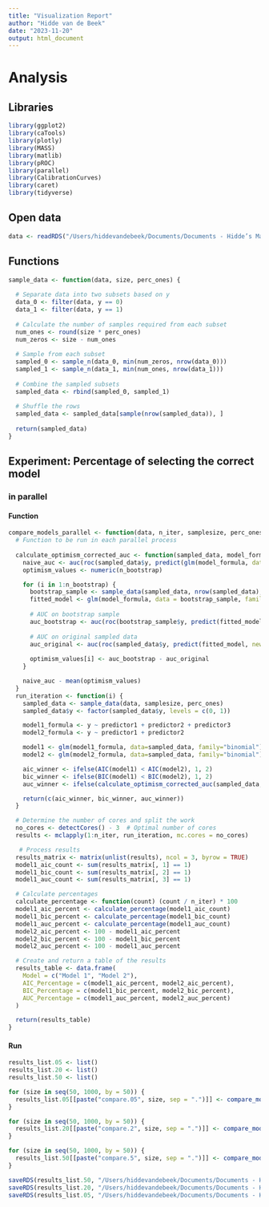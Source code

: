 ```yaml
---
title: "Visualization Report"
author: "Hidde van de Beek"
date: "2023-11-20"
output: html_document
---
```



# Analysis

## Libraries
```r
library(ggplot2)
library(caTools)
library(plotly)
library(MASS)
library(matlib)
library(pROC)
library(parallel)
library(CalibrationCurves)
library(caret)
library(tidyverse)
```

## Open data
```r
data <- readRDS("/Users/hiddevandebeek/Documents/Documents - Hidde’s MacBook Pro/Github/Thesis/data/data_report.rds")
```

## Functions
```r
sample_data <- function(data, size, perc_ones) {
  
  # Separate data into two subsets based on y
  data_0 <- filter(data, y == 0)
  data_1 <- filter(data, y == 1)
  
  # Calculate the number of samples required from each subset
  num_ones <- round(size * perc_ones)
  num_zeros <- size - num_ones
  
  # Sample from each subset
  sampled_0 <- sample_n(data_0, min(num_zeros, nrow(data_0)))
  sampled_1 <- sample_n(data_1, min(num_ones, nrow(data_1)))
  
  # Combine the sampled subsets
  sampled_data <- rbind(sampled_0, sampled_1)
  
  # Shuffle the rows
  sampled_data <- sampled_data[sample(nrow(sampled_data)), ]
  
  return(sampled_data)
}
```


## Experiment: Percentage of selecting the correct model
### in parallel
#### Function
```r
compare_models_parallel <- function(data, n_iter, samplesize, perc_ones, n_bootstrap) {
  # Function to be run in each parallel process
  
  calculate_optimism_corrected_auc <- function(sampled_data, model_formula, n_bootstrap) {
    naive_auc <- auc(roc(sampled_data$y, predict(glm(model_formula, data = sampled_data, family = "binomial"), type = "response")))
    optimism_values <- numeric(n_bootstrap)

    for (i in 1:n_bootstrap) {
      bootstrap_sample <- sample_data(sampled_data, nrow(sampled_data), perc_ones)
      fitted_model <- glm(model_formula, data = bootstrap_sample, family = "binomial")
      
      # AUC on bootstrap sample
      auc_bootstrap <- auc(roc(bootstrap_sample$y, predict(fitted_model, newdata = bootstrap_sample, type = "response")))
      
      # AUC on original sampled data
      auc_original <- auc(roc(sampled_data$y, predict(fitted_model, newdata = sampled_data, type = "response")))
      
      optimism_values[i] <- auc_bootstrap - auc_original
    }

    naive_auc - mean(optimism_values)
  }
  run_iteration <- function(i) {
    sampled_data <- sample_data(data, samplesize, perc_ones)
    sampled_data$y <- factor(sampled_data$y, levels = c(0, 1))

    model1_formula <- y ~ predictor1 + predictor2 + predictor3
    model2_formula <- y ~ predictor1 + predictor2

    model1 <- glm(model1_formula, data=sampled_data, family="binomial")
    model2 <- glm(model2_formula, data=sampled_data, family="binomial")

    aic_winner <- ifelse(AIC(model1) < AIC(model2), 1, 2)
    bic_winner <- ifelse(BIC(model1) < BIC(model2), 1, 2)
    auc_winner <- ifelse(calculate_optimism_corrected_auc(sampled_data, model1_formula, n_bootstrap) > calculate_optimism_corrected_auc(sampled_data, model2_formula, n_bootstrap), 1, 2)

    return(c(aic_winner, bic_winner, auc_winner))
  }

  # Determine the number of cores and split the work
  no_cores <- detectCores() - 3  # Optimal number of cores
  results <- mclapply(1:n_iter, run_iteration, mc.cores = no_cores)

   # Process results
  results_matrix <- matrix(unlist(results), ncol = 3, byrow = TRUE)
  model1_aic_count <- sum(results_matrix[, 1] == 1)
  model1_bic_count <- sum(results_matrix[, 2] == 1)
  model1_auc_count <- sum(results_matrix[, 3] == 1)

  # Calculate percentages
  calculate_percentage <- function(count) (count / n_iter) * 100
  model1_aic_percent <- calculate_percentage(model1_aic_count)
  model1_bic_percent <- calculate_percentage(model1_bic_count)
  model1_auc_percent <- calculate_percentage(model1_auc_count)
  model2_aic_percent <- 100 - model1_aic_percent
  model2_bic_percent <- 100 - model1_bic_percent
  model2_auc_percent <- 100 - model1_auc_percent

  # Create and return a table of the results
  results_table <- data.frame(
    Model = c("Model 1", "Model 2"),
    AIC_Percentage = c(model1_aic_percent, model2_aic_percent),
    BIC_Percentage = c(model1_bic_percent, model2_bic_percent),
    AUC_Percentage = c(model1_auc_percent, model2_auc_percent)
  )

  return(results_table)
}
```

#### Run
```r
results_list.05 <- list()
results_list.20 <- list()
results_list.50 <- list()

for (size in seq(50, 1000, by = 50)) {
  results_list.05[[paste("compare.05", size, sep = ".")]] <- compare_models_parallel(data, 80, size, 0.05, 10)
}

for (size in seq(50, 1000, by = 50)) {
  results_list.20[[paste("compare.2", size, sep = ".")]] <- compare_models_parallel(data, 80, size, 0.2, 10)
}

for (size in seq(50, 1000, by = 50)) {
  results_list.50[[paste("compare.5", size, sep = ".")]] <- compare_models_parallel(data, 80, size, 0.5, 10)
}

saveRDS(results_list.50, "/Users/hiddevandebeek/Documents/Documents - Hidde’s MacBook Pro/Github/Thesis/data/data_sim50.rds")
saveRDS(results_list.20, "/Users/hiddevandebeek/Documents/Documents - Hidde’s MacBook Pro/Github/Thesis/data/data_sim20.rds")
saveRDS(results_list.05, "/Users/hiddevandebeek/Documents/Documents - Hidde’s MacBook Pro/Github/Thesis/data/data_sim05.rds")
```